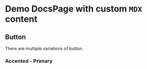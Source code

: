 
<Meta of={ButtonStories} />

# Demo DocsPage with custom `MDX` content

## Button

There are multiple variations of button.

<ArgsTable of={ButtonStories.Meta} />

### Accented - Primary

<Canvas>
	<Story of={ButtonStories.Primary} />
	<Story of={ButtonStories.Secondary} />
</Canvas>
